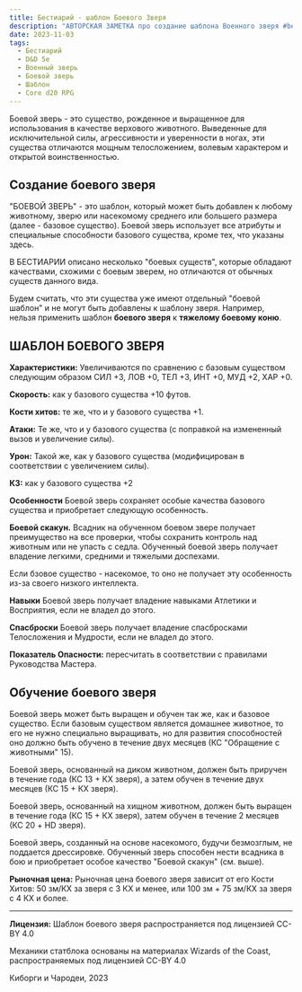 ```yaml
---
title: Бестиарий - шаблон Боевого Зверя
description: "АВТОРСКАЯ ЗАМЕТКА про создание шаблона Военного зверя #besiary #dnd5e #template #warbeast #cored20rpg" 
date: 2023-11-03
tags:
  - Бестиарий
  - D&D 5e
  - Военный зверь
  - Боевой зверь
  - Шаблон
  - Core d20 RPG
---
```



Боевой зверь - это существо, рожденное и выращенное для использования в качестве верхового животного. Выведенные для исключительной силы, агрессивности и уверенности в ногах, эти существа отличаются мощным телосложением, волевым характером и открытой воинственностью.

## Создание боевого зверя

"БОЕВОЙ ЗВЕРЬ" - это шаблон, который может быть добавлен к любому животному, зверю или насекомому среднего или большего размера (далее - базовое существо). Боевой зверь использует все атрибуты и специальные способности базового существа, кроме тех, что указаны здесь.

В БЕСТИАРИИ описано несколько "боевых существ", которые обладают качествами, схожими с боевым зверем, но отличаются от обычных существ данного вида. 

Будем считать, что эти существа уже имеют отдельный "боевой шаблон" и не могут быть добавлены к шаблону зверя. Например, нельзя применить шаблон **боевого зверя** к **тяжелому боевому коню**.


## ШАБЛОН БОЕВОГО ЗВЕРЯ

**Характеристики:** Увеличиваются по сравнению с базовым существом следующим образом СИЛ +3, ЛОВ +0, ТЕЛ +3, ИНТ +0, МУД +2, ХАР +0.

**Скорость:** как у базового существа +10 футов.

**Кости хитов:** те же, что и у базового существа +1.

**Атаки:** Те же, что и у базового существа (с поправкой на измененный вызов и увеличение силы).

**Урон:** Такой же, как у базового существа (модифицирован в соответствии с увеличением силы).

**КЗ:** как у базового существа +2

**Особенности** Боевой зверь сохраняет особые качества базового существа и приобретает следующую особенность.

**Боевой скакун.** Всадник на обученном боевом звере получает преимущество на все проверки, чтобы сохранить контроль над животным или не упасть с седла. Обученный боевой зверь получает владение легкими, средними и тяжелыми доспехами. 

Если бзовое существо -  насекомое, то оно не получает эту особенность из-за своего низкого интеллекта.

**Навыки** Боевой зверь получает владение навыками Атлетики и Восприятия, если не владел до этого.

**Спасброски** Боевой зверь получает владение спасбросками Телосложения и Мудрости, если не владел до этого.

**Показатель Опасности:** пересчитать в соответствии с правилами Руководства Мастера.

## Обучение боевого зверя

Боевой зверь может быть выращен и обучен так же, как и базовое существо. Если базовым существом является домашнее животное, то его не нужно специально выращивать, но для развития способностей оно должно быть обучено в течение двух месяцев (КС "Обращение с животными" 15).

Боевой зверь, основанный на диком животном, должен быть приручен в течение года (КС 13 + КХ зверя), а затем обучен в течение двух месяцев (КС 15 + КХ зверя).

Боевой зверь, основанный на хищном животном, должен быть выращен в течение года (КС 15 + КХ зверя), затем обучен в течение 2 месяцев (КС 20 + HD зверя).

Боевой зверь, созданный на основе насекомого, будучи безмозглым, не поддается дрессировке. Обученный зверь способен нести всадника в бою и приобретает особое качество "Боевой скакун" (см. выше).

**Рыночная цена:** Рыночная цена боевого зверя зависит от его Кости Хитов: 50 зм/КХ за зверя с 3 КХ и менее, или 100 зм + 75 зм/КХ за зверя с 4 КХ и более.

---

**Лицензия:** Шаблон боевого зверя распространяется под лицензией CC-BY 4.0 

Механики статблока основаны на материалах Wizards of the Coast, распространяемых под лицензией CC-BY 4.0

Киборги и Чародеи, 2023

